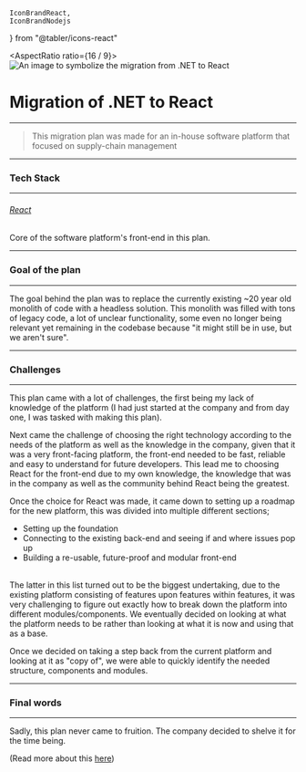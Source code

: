 	IconBrandReact,
	IconBrandNodejs
} from "@tabler/icons-react"

<AspectRatio ratio={16 / 9}>
	<Image
		className="rounded-md shadow-md object-cover"
		fill
		priority
		sizes="(max-width: 768px) 100vw, (max-width: 1200px) 50vw, 33vw"
		src="/dotnet-to-react.png"
		alt="An image to symbolize the migration from .NET to React"
	/>
</AspectRatio>
# Migration of .NET to React
---
> This migration plan was made for an in-house software platform that focused on supply-chain management
---
### Tech Stack
---
###### <IconBrandReact /> [React](https://react.dev/)
Core of the software platform's front-end in this plan.

---
### Goal of the plan
---
The goal behind the plan was to replace the currently existing ~20 year old monolith of code with a headless solution. This monolith was filled with tons of legacy code, a lot of unclear functionality, some even no longer being relevant yet remaining in the codebase because "it might still be in use, but we aren't sure".

---
### Challenges
---
This plan came with a lot of challenges, the first being my lack of knowledge of the platform (I had just started at the company and from day one, I was tasked with making this plan).

Next came the challenge of choosing the right technology according to the needs of the platform as well as the knowledge in the company, given that it was a very front-facing platform, the front-end needed to be fast, reliable and easy to understand for future developers. This lead me to choosing React for the front-end due to my own knowledge, the knowledge that was in the company as well as the community behind React being the greatest.

Once the choice for React was made, it came down to setting up a roadmap for the new platform, this was divided into multiple different sections;
- Setting up the foundation
- Connecting to the existing back-end and seeing if and where issues pop up
- Building a re-usable, future-proof and modular front-end
<br/>
The latter in this list turned out to be the biggest undertaking, due to the existing platform consisting of features upon features within features, it was very challenging to figure out exactly how to break down the platform into different modules/components. We eventually decided on looking at what the platform needs to be rather than looking at what it is now and using that as a base.

Once we decided on taking a step back from the current platform and looking at it as "copy of", we were able to quickly identify the needed structure, components and modules.

---
### Final words
---
Sadly, this plan never came to fruition. The company decided to shelve it for the time being.

(Read more about this [here](/resume#chainpoint))
